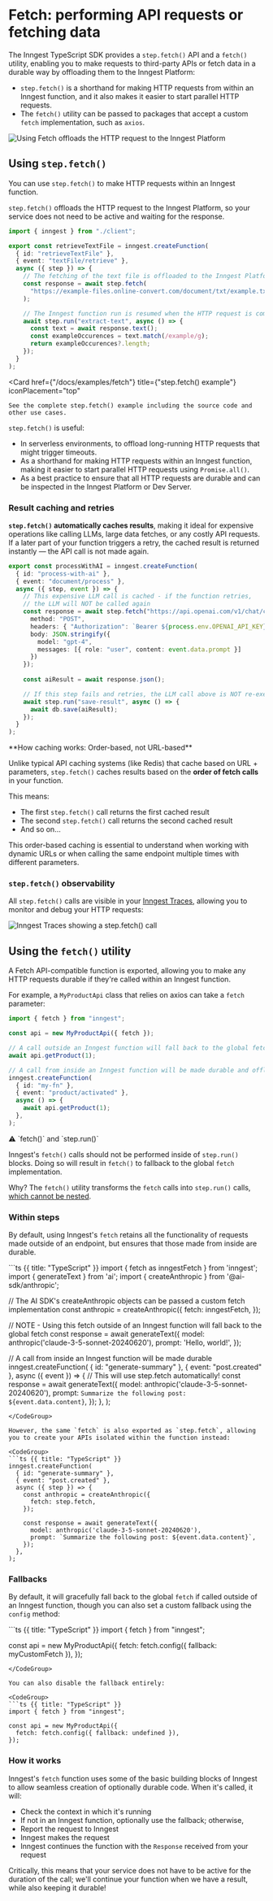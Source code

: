 
# Fetch: performing API requests or fetching data <VersionBadge version="TypeScript only" />

The Inngest TypeScript SDK provides a `step.fetch()` API and a `fetch()` utility, enabling you to make requests to third-party APIs or fetch data in a durable way by offloading them to the Inngest Platform:

- `step.fetch()` is a shorthand for making HTTP requests from within an Inngest function, and it also makes it easier to start parallel HTTP requests.
- The `fetch()` utility can be passed to packages that accept a custom `fetch` implementation, such as `axios`.

![Using Fetch offloads the HTTP request to the Inngest Platform](/assets/docs/features/inngest-functions/steps-workflows/fetch/step-fetch.png)


## Using `step.fetch()`

You can use `step.fetch()` to make HTTP requests within an Inngest function.

`step.fetch()` offloads the HTTP request to the Inngest Platform, so your service does not need to be active and waiting for the response.

```ts {{ title: "src/inngest/functions.ts" }}
import { inngest } from "./client";

export const retrieveTextFile = inngest.createFunction(
  { id: "retrieveTextFile" },
  { event: "textFile/retrieve" },
  async ({ step }) => {
    // The fetching of the text file is offloaded to the Inngest Platform
    const response = await step.fetch(
      "https://example-files.online-convert.com/document/txt/example.txt"
    );

    // The Inngest function run is resumed when the HTTP request is complete
    await step.run("extract-text", async () => {
      const text = await response.text();
      const exampleOccurences = text.match(/example/g);
      return exampleOccurences?.length;
    });
  }
);
```

<CardGroup cols={1}>

  <Card
    href={"/docs/examples/fetch"}
    title={"step.fetch() example"}
    iconPlacement="top"
  >
    See the complete step.fetch() example including the source code and other use cases.
  </Card>

</CardGroup>

`step.fetch()` is useful:
- In serverless environments, to offload long-running HTTP requests that might trigger timeouts.
- As a shorthand for making HTTP requests within an Inngest function, making it easier to start parallel HTTP requests using `Promise.all()`.
- As a best practice to ensure that all HTTP requests are durable and can be inspected in the Inngest Platform or Dev Server.

### Result caching and retries

**`step.fetch()` automatically caches results**, making it ideal for expensive operations like calling LLMs, large data fetches, or any costly API requests. If a later part of your function triggers a retry, the cached result is returned instantly — the API call is not made again.

```ts {{ title: "src/inngest/functions.ts" }}
export const processWithAI = inngest.createFunction(
  { id: "process-with-ai" },
  { event: "document/process" },
  async ({ step, event }) => {
    // This expensive LLM call is cached - if the function retries,
    // the LLM will NOT be called again
    const response = await step.fetch("https://api.openai.com/v1/chat/completions", {
      method: "POST",
      headers: { "Authorization": `Bearer ${process.env.OPENAI_API_KEY}` },
      body: JSON.stringify({
        model: "gpt-4",
        messages: [{ role: "user", content: event.data.prompt }]
      })
    });
    
    const aiResult = await response.json();

    // If this step fails and retries, the LLM call above is NOT re-executed
    await step.run("save-result", async () => {
      await db.save(aiResult);
    });
  }
);
```

<Callout variant="info">
  **How caching works: Order-based, not URL-based**

  Unlike typical API caching systems (like Redis) that cache based on URL + parameters, `step.fetch()` caches results based on the **order of fetch calls** in your function.

  This means:
  - The first `step.fetch()` call returns the first cached result
  - The second `step.fetch()` call returns the second cached result
  - And so on...

  This order-based caching is essential to understand when working with dynamic URLs or when calling the same endpoint multiple times with different parameters.
</Callout>

### `step.fetch()` observability

All `step.fetch()` calls are visible in your [Inngest Traces](/docs/platform/monitor/observability-metrics), allowing you to monitor and debug your HTTP requests:

![Inngest Traces showing a step.fetch() call](/assets/blog/announcing-step-fetch/step-fetch-trace.png)




## Using the `fetch()` utility

A Fetch API-compatible function is exported, allowing you to make any HTTP requests durable if they're called within an Inngest function.

For example, a `MyProductApi` class that relies on axios can take a `fetch` parameter:


```ts {{ title: "TypeScript" }}
import { fetch } from "inngest";

const api = new MyProductApi({ fetch });

// A call outside an Inngest function will fall back to the global fetch
await api.getProduct(1);

// A call from inside an Inngest function will be made durable and offloaded to the Inngest Platform
inngest.createFunction(
  { id: "my-fn" },
  { event: "product/activated" },
  async () => {
    await api.getProduct(1);
  },
);
```

<Callout variant="warning">
  ⚠️ `fetch()` and `step.run()`

  Inngest's `fetch()` calls should not be performed inside of `step.run()` blocks.
  Doing so will result in `fetch()` to fallback to the global `fetch` implementation.

  Why? The `fetch()` utility transforms the `fetch` calls into `step.run()` calls, [which cannot be nested](/docs/sdk/eslint#inngest-no-nested-steps).
</Callout>

### Within steps

By default, using Inngest's `fetch` retains all the functionality of requests made outside of an endpoint, but ensures that those made from inside are durable.

<CodeGroup>
```ts {{ title: "TypeScript" }}
import { fetch as inngestFetch } from 'inngest';
import { generateText } from 'ai';
import { createAnthropic } from '@ai-sdk/anthropic';

// The AI SDK's createAnthropic objects can be passed a custom fetch implementation
const anthropic = createAnthropic({
  fetch: inngestFetch,
});

// NOTE - Using this fetch outside of an Inngest function will fall back to the global fetch
const response = await generateText({
  model: anthropic('claude-3-5-sonnet-20240620'),
  prompt: 'Hello, world!',
});

// A call from inside an Inngest function will be made durable
inngest.createFunction(
  { id: "generate-summary" },
  { event: "post.created" },
  async ({ event }) => {
    // This will use step.fetch automatically!
    const response = await generateText({
      model: anthropic('claude-3-5-sonnet-20240620'),
      prompt: `Summarize the following post: ${event.data.content}`,
    });
  },
);
```
</CodeGroup>

However, the same `fetch` is also exported as `step.fetch`, allowing you to create your APIs isolated within the function instead:

<CodeGroup>
```ts {{ title: "TypeScript" }}
inngest.createFunction(
  { id: "generate-summary" },
  { event: "post.created" },
  async ({ step }) => {
    const anthropic = createAnthropic({
      fetch: step.fetch,
    });

    const response = await generateText({
      model: anthropic('claude-3-5-sonnet-20240620'),
      prompt: `Summarize the following post: ${event.data.content}`,
    });
  },
);
```
</CodeGroup>

### Fallbacks

By default, it will gracefully fall back to the global `fetch` if called outside of an Inngest function, though you can also set a custom fallback using the `config` method:

<CodeGroup>
```ts {{ title: "TypeScript" }}
import { fetch } from "inngest";

const api = new MyProductApi({
  fetch: fetch.config({ fallback: myCustomFetch }),
});
```
</CodeGroup>

You can also disable the fallback entirely:

<CodeGroup>
```ts {{ title: "TypeScript" }}
import { fetch } from "inngest";

const api = new MyProductApi({
  fetch: fetch.config({ fallback: undefined }),
});
```
</CodeGroup>

### How it works

Inngest's `fetch` function uses some of the basic building blocks of Inngest to allow seamless creation of optionally durable code. When it's called, it will:

- Check the context in which it's running
- If not in an Inngest function, optionally use the fallback; otherwise,
- Report the request to Inngest
- Inngest makes the request
- Inngest continues the function with the `Response` received from your request

Critically, this means that your service does not have to be active for the duration of the call; we'll continue your function when we have a result, while also keeping it durable!
